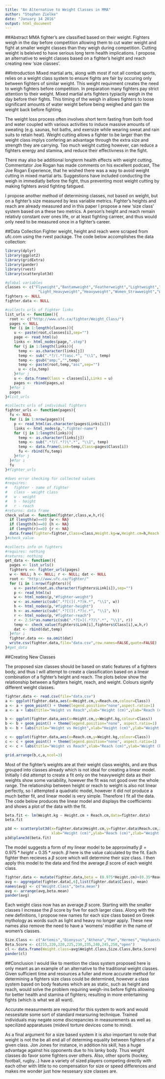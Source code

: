```yaml
---
title: "An Alternative to Weight Classes in MMA"
author: "Stephen Zielke"
date: "January 14 2016"
output: html_document
---
```


##Abstract
MMA fighter's are classified based on their weight. Fighters weigh in the day before competition allowing them to cut water weight and fight at smaller weight classes than they weigh during competition. Cutting weight is beleived to have serious long term health implications. I propose an alternative to weight classes based on a fighter's height and reach creating new 'size classes'.

##Introduction
Mixed martial arts, along with most if not all combat sports, relies on a weight class system to ensure fights are fair by occuring only between fighters of similar weight. This weight requirment creates the need to weigh fighters before competition. In preparation many fighters pay strict attention to their weight. Mixed martial arts fighters typiaclly weigh in the day before their fights. This timing of the weigh in allows fighters to loose significant amounts of water weight before being weighed and gain the weight back before fighting.

The weight loss process often involves short term fasting from both food and water coupled with various activities to induce massive amounts of sweating (e.g. saunas, hot baths, and exersize while wearing sweat and rain suits to retain heat). Weight cutting allows a fighter to be larger than the weight class implys confering an advantage through the extra size and strength they are carrying. Too much weight cutting however, can reduce a fighters energy and stamina, and reduce their effectivness in the fight.

There may also be additional longterm health effects with weight cutting. Commentator Joe Rogan has made comments on his excellent podcast, The Joe Rogan Experience, that he wished there was a way to avoid weight cutting in mixed martial arts. Suggestions have included conducting the weigh in immediatly before the fight, thus preventing most weight cutting by making fighters avoid fighting fatigued.

I propose another method of determining classes, not based on weight, but on a fighter's size measured by less variable metrics. Fighter's heights and reach are already measured and in this paper I propose a new 'size class' system based on a these two metrics. A person's height and reach remain relativly constant over ones life, or at least fighting carreer, and thus would only need to be measured once in a fighter's career.

##Data Collection
Fighter weight, height and reach were scraped from ufc.com using the rvest package. The code below accomplishes the data collection:
```r
library(dplyr)
library(ggplot2)
library(gridExtra)
library(pander)
library(rvest)
library(scatterplot3d)
```

```r
#global variables
classes <- c("Flyweight","Bantamweight","Featherweight","Lightweight","Welterweight","Middleweight",
               "Light_Heavyweight","Heavyweight","Women_Strawweight","Women_Bantamweight")
fighters <- NULL
fighter.data <- NULL

#collects urls of fighter links
list_urls <- function(){
  root <- c("http://www.ufc.ca/fighter/Weight_Class/")
  pages <- NULL
  for (i in 1:length(classes)){
    u <- paste(root,classes[i],sep="")
    page <- read_html(u)
    links <- html_nodes(page,".step")
    for (j in 1:length(links)){
      temp <- as.character(links[j])
      temp <- sub(".*?/(.*?)asc.*", "\\1", temp)
      temp <- gsub("amp;","",temp)
      temp <- paste(root,temp,"asc",sep="")
      u <- c(u,temp)
    }#for j
    u <- data.frame(Class = classes[i],Links = u)
    pages <- rbind(pages,u)
  }#for i
  pages
}#list_urls

#collects urls of individual fighters
fighter_urls <- function(pages){
  fu <- NULL
  for (i in 1:nrow(pages)){
    p <- read_html(as.character(pages$Links[i]))
    links <- html_nodes(p,".fighter-name")
    for (j in 1:length(links)){
      temp <- as.character(links[j])
      temp <- sub(".*?/(.*?)\".*", "\\1", temp)
      temp <- data.frame(Link=temp,Class=pages$Class[i])
      fu <- rbind(fu,temp)
    }#for j
  }#for i
  fu
}#fighter_urls

#does error checking for collected values
#requires:
#   fighter - name of fighter
#   class - weight class
#   w - weight
#   h - height
#   r - reach
#returns: data frame
check_value <- function(fighter,class,w,h,r){
  if (length(w)==0) {w <- NA}
  if (length(h)==0) {h <- NA}
  if (length(r)==0) {r <- NA}
  data.frame(fighter=fighter,Class=class,Weight.kg=w,Height.cm=h,Reach.cm=r)
}#check_value

#collects info on fighters
#requires: nothing
#returns: nothing
get_data <- function(){
  pages <- list_urls()
  fighters <<- fighter_urls(pages)
  w <- NULL; h <- NULL; r <- NULL; dat <- NULL
  root <- "http://www.ufc.ca/fighter/"
  for (i in 1:nrow(fighters)){
    u <- paste(root,as.character(fighters$Link[i]),sep="")
    p <- read_html(u)
    w <- html_nodes(p,"#fighter-weight")
    w <- as.numeric(sub(".*?[(](.*?)k.*", "\\1", w))
    h <- html_nodes(p,"#fighter-height")
    h <- as.numeric(sub(".*?[(](.*?)c.*", "\\1", h))
    r <- html_nodes(p,"#fighter-reach")
    r <- 2.54*as.numeric(sub(".*?[>](.*?)\".*", "\\1", r))
    temp <- check_value(fighters$Link[i],fighters$Class[i],w,h,r)
    dat <- rbind(dat,temp)
  }#for i
  fighter.data <<- na.omit(dat)
  write.csv(fighter.data,file="data.csv",row.names=FALSE,quote=FALSE)
}#get_data
```

##Creating New Classes

The proposed size classes should be based on static features of a fighters body, and thus I will attempt to create a classification based on a linear combination of a fighter's height and reach. The plots below show the relationship between a fighters height, reach, and weight. Colours signify different weight classes.

```r
fighter.data <- read.csv(file="data.csv")
a <- ggplot(fighter.data,aes(x=Height.cm,y=Reach.cm,colour=Class))
a <- a + geom_point() + theme(legend.position="none",aspect.ratio=1)
a <- a + labs(title="Height vs Reach",xlab="Height (cm)",ylab="Reach (cm)")

b <- ggplot(fighter.data,aes(x=Height.cm,y=Weight.kg,colour=Class))
b <- b + geom_point() + theme(legend.position="none", aspect.ratio=1)
b <- b + labs(title="Weight vs Height",xlab="Height (cm)",ylab="Weight (kg)")

c <- ggplot(fighter.data,aes(x=Reach.cm,y=Weight.kg,colour=Class))
c <- c + geom_point() + theme(legend.position="none", aspect.ratio=1)
c <- c + labs(title="Weight vs Reach",xlab="Reach (cm)",ylab="Weight (kg)")

grid.arrange(b,c,a,ncol=3)
```

Most of the fighter's weights are at their weight class weights, and are thus grouped into classes already which is not ideal for creating a linear model. Initially I did attempt to create a fit only on the heavyweight data as their weights show some variability, however the fit was not good over the whole range. The relationship between height or reach to weight is also not linear perfectly, so I attempted a quadratic model, however it did not produce a much better fit, and linear model is very simple. Therefore I fit all the data. The code below produces the linear model and displays the coefficients and shows a plot of the data with the fit.

```r
beta.fit <- lm(Weight.kg ~ Height.cm + Reach.cm,data=fighter.data)
beta.fit

p3d <- scatterplot3d(x=fighter.data$Height.cm,y=fighter.data$Reach.cm,z=fighter.data$Weight.kg,angle=60,
                     xlab="Height (cm)",ylab="Reach (cm)",zlab="Weight (kg)")
p3d$plane3d(beta.fit)
```

The model suggests a form of my linear model to be approximatly $\beta = 0.975*height + 0.35*reach$. $\beta$ here is the value calculated by the fit. Each fighter then recieves a $\beta$ score which will determine their size class. I then apply this model to the data and find the average $\beta$ score of each weight class.

```r
fighter.data <- mutate(fighter.data,beta = (0.975*Height.cm)+(0.35*Reach.cm))
avg <- aggregate(fighter.data[,6],list(fighter.data$Class), mean)
names(avg) <- c("Weight.Class","beta.mean")
avg <- arrange(avg,beta.mean)
pander(avg)
```

Each weight class now has an average $\beta$ score. Starting with the smaller classes I increase the $\beta$ score by five for each larger class. Along with the new definitions, I propose new names for each size class based on Greek mythology as words such as light and heavy no longer apply. These new names also remove the need to have a 'womens' modifier in the name of women's classes.

```r
Size.Class <- c("Artemis","Dionysus","Athena","Pan","Hermes","Hephaestus","Ares","Apollo","Poseidon","Zeus")
Beta.Score <- c(215,220,220,225,230,235,240,245,250,"open")
cl <- data.frame(Weight.class=avg$Weight.Class,Size.Class,Beta.Score)
pander(cl)
```

##Conclusion
I would like to mention the class system proposed here is only meant as an example of an alternative to the traditional weight classes. Given sufficient time and resources a fuller and more accurate method for determining a fighters size class could be determined, however a class system based on body features which are as static, such as height and reach, would solve the problem requiring weigh-ins before fights allowing for better health and stamina of fighters; resulting in more entertaining fights (which is what we all want).

Accurate measurments are required for this system to work and would nessesitate some sort of standard mearsuring technique. Trained individuals may negate some discrepancies in measurements as well as specilized apparatuses (midevil torture devices come to mind).

As a final argument for a size based system it is also important to note that weight is not the be all end all of determing equality between fighters of a given class. Jon Jones for instance, in addition his skill, has a huge advantage against his opponents due to his lanky body. Thus weight classes do favor some fighters over others. Also, other sports (hockey, football, rugby...) have a variety of sized players competing directly with each other with little to no compensation for size or speed differences and makes me wonder just how nessesary size classes are.